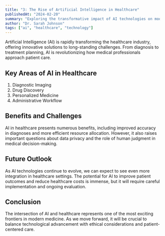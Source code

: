 ```yaml
---
title: "3: The Rise of Artificial Intelligence in Healthcare"
publishedAt: "2024-02-20"
summary: "Exploring the transformative impact of AI technologies on modern healthcare practices and patient outcomes"
author: "Dr. Sarah Johnson"
tags: ["ai", "healthcare", "technology"]
---
```


Artificial Intelligence (AI) is rapidly transforming the healthcare industry, offering innovative solutions to long-standing challenges. From diagnosis to treatment planning, AI is revolutionizing how medical professionals approach patient care.

## Key Areas of AI in Healthcare

1. Diagnostic Imaging
2. Drug Discovery
3. Personalized Medicine
4. Administrative Workflow

## Benefits and Challenges

AI in healthcare presents numerous benefits, including improved accuracy in diagnoses and more efficient resource allocation. However, it also raises important questions about data privacy and the role of human judgment in medical decision-making.

## Future Outlook

As AI technologies continue to evolve, we can expect to see even more integration in healthcare settings. The potential for AI to improve patient outcomes and reduce healthcare costs is immense, but it will require careful implementation and ongoing evaluation.

## Conclusion

The intersection of AI and healthcare represents one of the most exciting frontiers in modern medicine. As we move forward, it will be crucial to balance technological advancement with ethical considerations and patient-centered care.

